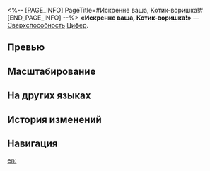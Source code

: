 <%-- [PAGE_INFO]
PageTitle=#Искренне ваша, Котик-воришка!#
[END_PAGE_INFO] --%>
{{Навык Инфобокс
|Название         = Искренне ваша, Котик-воришка!
|Изображение      = Навык Искренне ваша, Котик-воришка!.png
|Персонаж         = Цифер
|Тип              = Сверхспособность
|Тэг              = Взрывная атака
|УронСтойк        = 30 (основная цель)<br />20
|ЭнергияГен       = 5
|Энергия          = 130
|Длительность     = 
|Описание         = Наносит выбранному противнику квантовый урон, равный {{Цвет|Выделенный|60%—132%}} от силы атаки Цифер. После этого наносит выбранному противнику {{Доп эффект|истинный урон}}, равный 25% от записанного талантом Цифер количества урона, а также наносит выбранному противнику и соседним целям квантовый урон, равный {{Цвет|Выделенный|20%—44%}} от силы атаки Цифер, и {{Доп эффект|истинный урон}}, равный 75% от записанного талантом Цифер количества урона. Этот {{Доп эффект|истинный урон}} распределяется между всеми поражёнными умением целями.
|Свойство1        = 
|Масштабирование1 = 
}}
'''«Искренне ваша, Котик-воришка!»''' — [[Сверхспособность]] [[Цифер]].

==Превью==
{{Превью
|Файл = Искренне ваша, Котик-воришка! Превью
}}

==Масштабирование==
{{Масштабирование навыка|тип=Сверхспособность
|60%;66%;72%;78%;84%;90%;97.5%;105%;112.5%;120%;126%;132%;138%;144%;150%
|20%;22%;24%;26%;28%;30%;32.5%;35%;37.5%;40%;42%;44%;46%;48%;50%
}}

==На других языках==
{{На других языках
|en   = Yours Truly, Kitty Phantom Thief!
|zhs  = 猫咪怪盗，敬上！
|zht  = 貓咪怪盜，敬上！
|ja   = {{Rubi|怪盗|かいとう}}ニャンコ、{{Rubi|参上|さんじょう}}！
|ko   = 고양이 괴도 드림!
|es   = ¡Saludos de la ladrona gata!
|fr   = Bien à toi, la chatte voleuse fantôme&nbsp;!
|ru   = Искренне ваша, Котик-воришка!
|th   = Yours Truly, Kitty Phantom Thief!
|vi   = Mèo Tặc, Kính Bút!
|de   = Mit freundlichen Grüßen, Katzenphantomdiebin!
|id   = Yours Truly, Kitty Phantom Thief!
|pt   = Com Carinho, Ladra Fantasma Gatinha!
}}

==История изменений==
{{История изменений|3.5}}

==Навигация==
{{Навык Навбокс|Цифер}}

[[en:]]